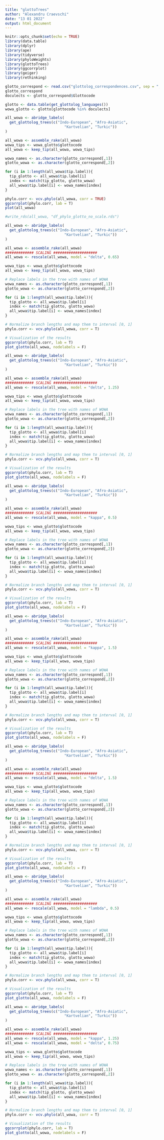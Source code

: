 ---
title: "glottoTrees"
author: "Alexandru Craevschi"
date: "13 01 2022"
output: html_document
---

```{r setup, include=FALSE}
knitr::opts_chunk$set(echo = TRUE)
library(data.table)
library(dplyr)
library(ape)
library(tidyverse)
library(phyloWeights)
library(glottoTrees)
library(ggcorrplot)
library(geiger)
library(rethinking)
```


```{r}
glotto_correspond <- read.csv("glottolog_correspondences.csv", sep = ";")
glotto_correspond
doculects <- glotto_correspond$Glottocode
```

```{r}
glotto <- data.table(get_glottolog_languages())
wowa_glotto <- glotto[glottocode %in% doculects]
```

```{r}
all_wowa <- abridge_labels(
  get_glottolog_trees(c("Indo-European", "Afro-Asiatic", 
                           "Kartvelian", "Turkic"))
)

all_wowa <- assemble_rake(all_wowa)
wowa_tips <- wowa_glotto$glottocode
all_wowa <- keep_tip(all_wowa, wowa_tips)

wowa_names <- as.character(glotto_correspond[,1])
glotto_wowa <- as.character(glotto_correspond[,2])

for (i in 1:length(all_wowa$tip.label)){
  tip_glotto <- all_wowa$tip.label[i]
  index <- match(tip_glotto, glotto_wowa)
  all_wowa$tip.label[i] <- wowa_names[index]
}

```


```{r}
phylo.corr <- vcv.phylo(all_wowa, corr = TRUE)
ggcorrplot(phylo.corr, lab = T)
plot(all_wowa)

#write_rds(all_wowa, "df_phylo_glotto_no_scale.rds")
```

```{r}

all_wowa <- abridge_labels(
  get_glottolog_trees(c("Indo-European", "Afro-Asiatic", 
                           "Kartvelian", "Turkic"))
)

all_wowa <- assemble_rake(all_wowa)
############# SCALING ####################
all_wowa <- rescale(all_wowa, model = "delta", 0.65)

wowa_tips <- wowa_glotto$glottocode
all_wowa <- keep_tip(all_wowa, wowa_tips)

# Replace labels in the tree with names of WOWA
wowa_names <- as.character(glotto_correspond[,1])
glotto_wowa <- as.character(glotto_correspond[,2])

for (i in 1:length(all_wowa$tip.label)){
  tip_glotto <- all_wowa$tip.label[i]
  index <- match(tip_glotto, glotto_wowa)
  all_wowa$tip.label[i] <- wowa_names[index]
}

# Normalize branch lengths and map them to interval [0, 1]
phylo.corr <- vcv.phylo(all_wowa, corr = T)

# Visualization of the results
ggcorrplot(phylo.corr, lab = T)
plot_glotto(all_wowa, nodelabels = F)
```

```{r}

all_wowa <- abridge_labels(
  get_glottolog_trees(c("Indo-European", "Afro-Asiatic", 
                           "Kartvelian", "Turkic"))
)

all_wowa <- assemble_rake(all_wowa)
############# SCALING ####################
all_wowa <- rescale(all_wowa, model = "delta", 1.25)

wowa_tips <- wowa_glotto$glottocode
all_wowa <- keep_tip(all_wowa, wowa_tips)

# Replace labels in the tree with names of WOWA
wowa_names <- as.character(glotto_correspond[,1])
glotto_wowa <- as.character(glotto_correspond[,2])

for (i in 1:length(all_wowa$tip.label)){
  tip_glotto <- all_wowa$tip.label[i]
  index <- match(tip_glotto, glotto_wowa)
  all_wowa$tip.label[i] <- wowa_names[index]
}

# Normalize branch lengths and map them to interval [0, 1]
phylo.corr <- vcv.phylo(all_wowa, corr = T)

# Visualization of the results
ggcorrplot(phylo.corr, lab = T)
plot_glotto(all_wowa, nodelabels = F)
```

```{r}
all_wowa <- abridge_labels(
  get_glottolog_trees(c("Indo-European", "Afro-Asiatic", 
                           "Kartvelian", "Turkic"))
)

all_wowa <- assemble_rake(all_wowa)
############# SCALING ####################
all_wowa <- rescale(all_wowa, model = "kappa", 0.5)

wowa_tips <- wowa_glotto$glottocode
all_wowa <- keep_tip(all_wowa, wowa_tips)

# Replace labels in the tree with names of WOWA
wowa_names <- as.character(glotto_correspond[,1])
glotto_wowa <- as.character(glotto_correspond[,2])

for (i in 1:length(all_wowa$tip.label)){
  tip_glotto <- all_wowa$tip.label[i]
  index <- match(tip_glotto, glotto_wowa)
  all_wowa$tip.label[i] <- wowa_names[index]
}

# Normalize branch lengths and map them to interval [0, 1]
phylo.corr <- vcv.phylo(all_wowa, corr = T)

# Visualization of the results
ggcorrplot(phylo.corr, lab = T)
plot_glotto(all_wowa, nodelabels = F)
```

```{r}
all_wowa <- abridge_labels(
  get_glottolog_trees(c("Indo-European", "Afro-Asiatic", 
                           "Kartvelian", "Turkic"))
)

all_wowa <- assemble_rake(all_wowa)
############# SCALING ####################
all_wowa <- rescale(all_wowa, model = "kappa", 1.5)

wowa_tips <- wowa_glotto$glottocode
all_wowa <- keep_tip(all_wowa, wowa_tips)

# Replace labels in the tree with names of WOWA
wowa_names <- as.character(glotto_correspond[,1])
glotto_wowa <- as.character(glotto_correspond[,2])

for (i in 1:length(all_wowa$tip.label)){
  tip_glotto <- all_wowa$tip.label[i]
  index <- match(tip_glotto, glotto_wowa)
  all_wowa$tip.label[i] <- wowa_names[index]
}

# Normalize branch lengths and map them to interval [0, 1]
phylo.corr <- vcv.phylo(all_wowa, corr = T)

# Visualization of the results
ggcorrplot(phylo.corr, lab = T)
plot_glotto(all_wowa, nodelabels = F)
```

```{r}
all_wowa <- abridge_labels(
  get_glottolog_trees(c("Indo-European", "Afro-Asiatic", 
                           "Kartvelian", "Turkic"))
)

all_wowa <- assemble_rake(all_wowa)
############# SCALING ####################
all_wowa <- rescale(all_wowa, model = "delta", 1.5)

wowa_tips <- wowa_glotto$glottocode
all_wowa <- keep_tip(all_wowa, wowa_tips)

# Replace labels in the tree with names of WOWA
wowa_names <- as.character(glotto_correspond[,1])
glotto_wowa <- as.character(glotto_correspond[,2])

for (i in 1:length(all_wowa$tip.label)){
  tip_glotto <- all_wowa$tip.label[i]
  index <- match(tip_glotto, glotto_wowa)
  all_wowa$tip.label[i] <- wowa_names[index]
}

# Normalize branch lengths and map them to interval [0, 1]
phylo.corr <- vcv.phylo(all_wowa, corr = T)

# Visualization of the results
ggcorrplot(phylo.corr, lab = T)
plot_glotto(all_wowa, nodelabels = F)
```

```{r}
all_wowa <- abridge_labels(
  get_glottolog_trees(c("Indo-European", "Afro-Asiatic", 
                           "Kartvelian", "Turkic"))
)

all_wowa <- assemble_rake(all_wowa)
############# SCALING ####################
all_wowa <- rescale(all_wowa, model = "lambda", 0.5)

wowa_tips <- wowa_glotto$glottocode
all_wowa <- keep_tip(all_wowa, wowa_tips)

# Replace labels in the tree with names of WOWA
wowa_names <- as.character(glotto_correspond[,1])
glotto_wowa <- as.character(glotto_correspond[,2])

for (i in 1:length(all_wowa$tip.label)){
  tip_glotto <- all_wowa$tip.label[i]
  index <- match(tip_glotto, glotto_wowa)
  all_wowa$tip.label[i] <- wowa_names[index]
}

# Normalize branch lengths and map them to interval [0, 1]
phylo.corr <- vcv.phylo(all_wowa, corr = T)

# Visualization of the results
ggcorrplot(phylo.corr, lab = T)
plot_glotto(all_wowa, nodelabels = F)
```

```{r}
all_wowa <- abridge_labels(
  get_glottolog_trees(c("Indo-European", "Afro-Asiatic", 
                           "Kartvelian", "Turkic"))
)

all_wowa <- assemble_rake(all_wowa)
############# SCALING ####################
all_wowa <- rescale(all_wowa, model = "kappa", 1.25)
all_wowa <- rescale(all_wowa, model = "delta", 0.75)

wowa_tips <- wowa_glotto$glottocode
all_wowa <- keep_tip(all_wowa, wowa_tips)

# Replace labels in the tree with names of WOWA
wowa_names <- as.character(glotto_correspond[,1])
glotto_wowa <- as.character(glotto_correspond[,2])

for (i in 1:length(all_wowa$tip.label)){
  tip_glotto <- all_wowa$tip.label[i]
  index <- match(tip_glotto, glotto_wowa)
  all_wowa$tip.label[i] <- wowa_names[index]
}

# Normalize branch lengths and map them to interval [0, 1]
phylo.corr <- vcv.phylo(all_wowa, corr = T)

# Visualization of the results
ggcorrplot(phylo.corr, lab = T)
plot_glotto(all_wowa, nodelabels = F)

```







